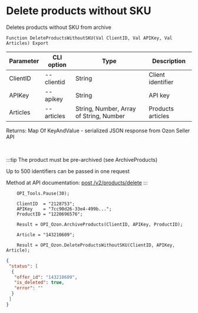 ﻿---
sidebar_position: 14
---


# Delete products without SKU
 Deletes products without SKU from archive



`Function DeleteProductsWithoutSKU(Val ClientID, Val APIKey, Val Articles) Export`

  | Parameter | CLI option | Type | Description |
  |-|-|-|-|
  | ClientID | --clientid | String | Client identifier |
  | APIKey | --apikey | String | API key |
  | Articles | --articles | String, Number, Array of String, Number | Products articles |

  
  Returns:  Map Of KeyAndValue - serialized JSON response from Ozon Seller API

<br/>

:::tip
The product must be pre-archived (see ArchiveProducts)

 Up to 500 identifiers can be passed in one request

 Method at API documentation: [post /v2/products/delete](https://docs.ozon.ru/api/seller/#operation/ProductAPI_DeleteProducts)
:::
<br/>


```bsl title="Code example"
    OPI_Tools.Pause(30);

    ClientID  = "2128753";
    APIKey    = "7cc90d26-33e4-499b...";
    ProductID = "1220696576";

    Result = OPI_Ozon.ArchiveProducts(ClientID, APIKey, ProductID);

    Article = "143210609";

    Result = OPI_Ozon.DeleteProductsWithoutSKU(ClientID, APIKey, Article);
```
 



```json title="Result"
{
 "status": [
  {
   "offer_id": "143210609",
   "is_deleted": true,
   "error": ""
  }
 ]
}
```
